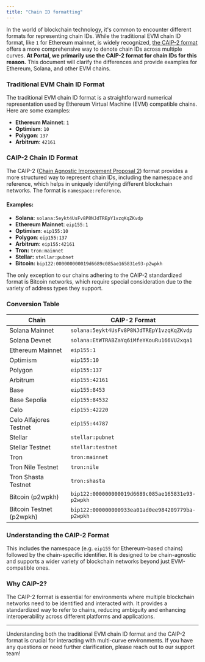 ```yaml
---
title: "Chain ID formatting"
---
```


In the world of blockchain technology, it's common to encounter different formats for representing chain IDs. While the traditional EVM chain ID format, like `1` for Ethereum mainnet, is widely recognized, [the CAIP-2 format](https://github.com/ChainAgnostic/CAIPs/blob/main/CAIPs/caip-2.md) offers a more comprehensive way to denote chain IDs across multiple curves. **At Portal, we primarily use the CAIP-2 format for chain IDs for this reason.** This document will clarify the differences and provide examples for Ethereum, Solana, and other EVM chains.

### Traditional EVM Chain ID Format

The traditional EVM chain ID format is a straightforward numerical representation used by Ethereum Virtual Machine (EVM) compatible chains. Here are some examples:

* **Ethereum Mainnet**: `1`
* **Optimism**: `10`
* **Polygon**: `137`
* **Arbitrum**: `42161`

### CAIP-2 Chain ID Format

The CAIP-2 ([Chain Agnostic Improvement Proposal 2](https://github.com/ChainAgnostic/CAIPs/blob/main/CAIPs/caip-2.md)) format provides a more structured way to represent chain IDs, including the namespace and reference, which helps in uniquely identifying different blockchain networks. The format is `namespace:reference`.

#### Examples:

* **Solana:** `solana:5eykt4UsFv8P8NJdTREpY1vzqKqZKvdp`
* **Ethereum Mainnet**: `eip155:1`
* **Optimism**: `eip155:10`
* **Polygon**: `eip155:137`
* **Arbitrum**: `eip155:42161`
* **Tron:** `tron:mainnet`
* **Stellar:** `stellar:pubnet`
* **Bitcoin:** `bip122:000000000019d6689c085ae165831e93-p2wpkh`

<Note>
The only exception to our chains adhering to the CAIP-2 standardized format is Bitcoin networks, which require special consideration due to the variety of address types they support.
</Note>

### Conversion Table

<table><thead><tr><th width="244.984375">Chain</th><th>CAIP-2 Format</th></tr></thead><tbody><tr><td>Solana Mainnet</td><td><code>solana:5eykt4UsFv8P8NJdTREpY1vzqKqZKvdp</code></td></tr><tr><td>Solana Devnet</td><td><code>solana:EtWTRABZaYq6iMfeYKouRu166VU2xqa1</code></td></tr><tr><td>Ethereum Mainnet</td><td><code>eip155:1</code></td></tr><tr><td>Optimism</td><td><code>eip155:10</code></td></tr><tr><td>Polygon</td><td><code>eip155:137</code></td></tr><tr><td>Arbitrum</td><td><code>eip155:42161</code></td></tr><tr><td>Base</td><td><code>eip155:8453</code></td></tr><tr><td>Base Sepolia</td><td><code>eip155:84532</code></td></tr><tr><td>Celo</td><td><code>eip155:42220</code></td></tr><tr><td>Celo Alfajores Testnet</td><td><code>eip155:44787</code></td></tr><tr><td>Stellar</td><td><code>stellar:pubnet</code></td></tr><tr><td>Stellar Testnet</td><td><code>stellar:testnet</code></td></tr><tr><td>Tron</td><td><code>tron:mainnet</code></td></tr><tr><td>Tron Nile Testnet</td><td><code>tron:nile</code></td></tr><tr><td>Tron Shasta Testnet</td><td><code>tron:shasta</code></td></tr><tr><td>Bitcoin (p2wpkh)</td><td><code>bip122:000000000019d6689c085ae165831e93-p2wpkh</code></td></tr><tr><td>Bitcoin Testnet (p2wpkh)</td><td><code>bip122:000000000933ea01ad0ee984209779ba-p2wpkh</code></td></tr></tbody></table>

### Understanding the CAIP-2 Format

This includes the namespace (e.g. `eip155` for Ethereum-based chains) followed by the chain-specific identifier. It is designed to be chain-agnostic and supports a wider variety of blockchain networks beyond just EVM-compatible ones.

### Why CAIP-2?

The CAIP-2 format is essential for environments where multiple blockchain networks need to be identified and interacted with. It provides a standardized way to refer to chains, reducing ambiguity and enhancing interoperability across different platforms and applications.

***

Understanding both the traditional EVM chain ID format and the CAIP-2 format is crucial for interacting with multi-curve environments. If you have any questions or need further clarification, please reach out to our support team!
